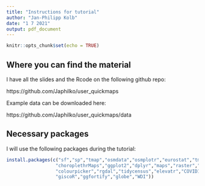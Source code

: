 ```yaml
---
title: "Instructions for tutorial"
author: "Jan-Philipp Kolb"
date: "1 7 2021"
output: pdf_document
---
```


```r
knitr::opts_chunk$set(echo = TRUE)
```

## Where you can find the material

I have all the slides and the Rcode on the following github repo:

https://github.com/Japhilko/user_quickmaps

Example data can be downloaded here:

https://github.com/Japhilko/user_quickmaps/data


## Necessary packages

I will use the following packages during the tutorial:

```r
install.packages(c("sf","sp","tmap","osmdata","osmplotr","eurostat","tmaptools","choroplethr",
                  "choroplethrMaps","ggplot2","dplyr","maps","raster","colorRamps",
                  "colourpicker","rgdal","tidycensus","elevatr","COVID19",
                  "giscoR","ggfortify","globe","WDI"))
```





